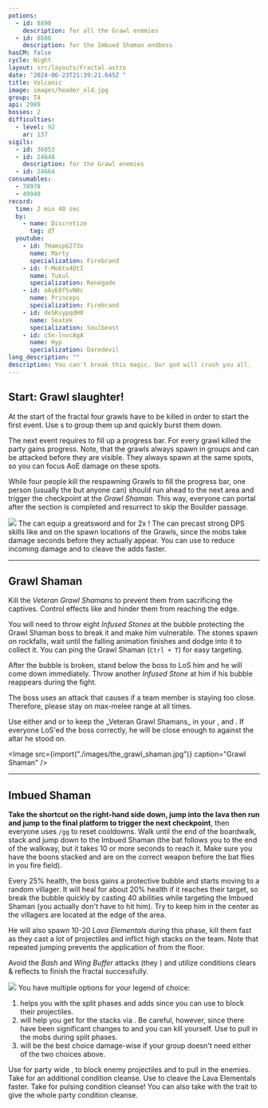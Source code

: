 ```yaml
---
potions:
  - id: 8890
    description: for all the Grawl enemies
  - id: 8886
    description: for the Imbued Shaman endboss
hasCM: false
cycle: Night
layout: src/layouts/Fractal.astro
date: "2024-06-23T21:39:21.645Z "
title: Volcanic
image: images/header_old.jpg
group: T4
api: 2989
bosses: 2
difficulties:
  - level: 92
    ar: 137
sigils:
  - id: 36053
  - id: 24648
    description: for the Grawl enemies
  - id: 24664
consumables:
  - 78978
  - 49940
record:
  time: 2 min 40 sec
  by:
    - name: Discretize
      tag: dT
  youtube:
    - id: 7HamspG273o
      name: Marty
      specialization: Firebrand
    - id: f-Mo6tv4OtI
      name: Tukul
      specialization: Renegade
    - id: oAyE0fSvN0c
      name: Princeps
      specialization: Firebrand
    - id: deSKsypqdH0
      name: Seatek
      specialization: Soulbeast
    - id: cSn-lnvcAgA
      name: Hyp
      specialization: Daredevil
long_description: ""
description: You can't break this magic. Our god will crush you all.
---
```


## Start: Grawl slaughter! <Item id="8890" disableText/><Item id="24648" disableText/>

At the start of the fractal four grawls have to be killed in order to start the first event. Use <Control name="Pull"/>s to group them up and quickly burst them down.

The next event requires to fill up a progress bar. For every grawl killed the party gains progress. Note, that the grawls always spawn in groups and can be attacked before they are visible. They always spawn at the same spots, so you can focus AoE damage on these spots.

While four people kill the respawning Grawls to fill the progress bar, one person (usually the <Specialization name="Renegade"/> but anyone can) should run ahead to the next area and trigger the checkpoint at the _Grawl Shaman_. This way, everyone can portal after the section is completed and resurrect to skip the Boulder passage.

<Grid>
 
<GridItem xs="12" sm="6">
<Image src={import("./images/the_start_area.jpg")} caption="Starting area" />
</GridItem>

<GridItem xs="12" sm="6">
<Tabs>
<Tab specialization="Guardian">
<ProfessionVideo title="Skip to 2nd encounter" profession="Guardian" timestamp="403" src="MmJTsOhdQeo"/>
</Tab>

<Tab specialization="ranger">
<ProfessionVideo title="Skip to 2nd encounter" profession="Ranger" timestamp="202" src="3Zc_ZJqPD0s"/>
</Tab>

<Tab specialization="Warrior">
The <Specialization name="Berserker"/> can equip a greatsword and <Skill name="bloodreckoning"/> for 2x <Skill name="arcdivider"/>!
<ProfessionVideo title="Skip to 2nd encounter" profession="Warrior" timestamp="45" src="REnmbN7sZFQ"/>
</Tab>

<Tab specialization="Weaver">
The <Specialization name="Elementalist"/> can precast strong DPS skills like <Skill id="5737"/> and <Skill id="5501"/> on the spawn locations of the Grawls, since the mobs take damage seconds before they actually appear. You can use <Skill id="5738"/> to reduce incoming damage and <Skill id="22572"/> to cleave the adds faster.
</Tab>
</Tabs>
</GridItem>
</Grid>

---

<Grid>
<GridItem xs="12" sm="7">

## Grawl Shaman <Item id="8890" disableText/><Item id="24648" disableText/>

Kill the _Veteran Grawl Shamans_ to prevent them from sacrificing the captives. Control effects like <Control name="Stun"/> and <Condition name="Immobile"/> hinder them from reaching the edge.

You will need to throw eight _Infused Stones_ at the bubble protecting the Grawl Shaman boss to break it and make him vulnerable. The stones spawn on rockfalls, wait until the falling animation finishes and dodge into it to collect it. You can ping the Grawl Shaman (`Ctrl + T`) for easy targeting.

After the bubble is broken, stand below the boss to LoS him and he will come down immediately. Throw another _Infused Stone_ at him if his bubble reappears during the fight.

The boss uses an attack that causes <Control name="Knockback"/> if a team member is staying too close. Therefore, please stay on max-melee range at all times.

</GridItem>
<GridItem xs="12" sm="5">
<Tabs>
<Tab specialization="Weaver">
Use either <Skill id="5683"/> and <Skill id="5686"/> or <Skill id="5671"/> to keep the _Veteran Grawl Shamans_ in your <Skill id="5548"/>, <Skill id="43762"/> and <Skill id="41125"/>. If everyone LoS'ed the boss correctly, he will be close enough to <Skill id="5697"/> against the altar he stood on.
</Tab>
</Tabs>
<GifPlayer sourceId="volcanic-throw-stone" />
</GridItem>
</Grid>

<Image src={import("./images/the_grawl_shaman.jpg")} caption="Grawl Shaman" />

---

## Imbued Shaman <Item id="8886" disableText/><Item id="24664" disableText/>

<Grid>
<GridItem xs="12" sm="8">

**Take the shortcut on the right-hand side down, jump into the lava then run and jump to the final platform to trigger the next checkpoint**, then everyone uses `/gg` to reset cooldowns. Walk until the end of the boardwalk, stack <Boon name="Might"/> and jump down to the Imbued Shaman (the bat follows you to the end of the walkway, but it takes 10 or more seconds to reach it. Make sure you have the boons stacked and are on the correct weapon before the bat flies in you fire field).

Every 25% health, the boss gains a protective bubble and starts moving to a random villager. It will heal for about 20% health if it reaches their target, so break the bubble quickly by casting 40 abilities while targeting the Imbued Shaman (you actually don't have to hit him). Try to keep him in the center as the villagers are located at the edge of the area.

He will also spawn 10-20 _Lava Elementals_ during this phase, kill them fast as they cast a lot of projectiles and inflict high <Condition name="Burning"/> stacks on the team. Note that repeated jumping prevents the application of <Condition name="Burning"/> from the floor.

Avoid the _Bash_ and _Wing Buffer_ attacks (they <Control name="Knockback"/>) and utilize conditions clears & reflects to finish the fractal successfully.

</GridItem>
<GridItem xs="12" sm="4">
<Image src={import("./images/the_imbued_shaman.jpg")} caption="The Imbued Shaman" />
</GridItem>

<GridItem xs="12" sm="8">
<Tabs>
<Tab specialization="Renegade">
You have multiple options for your legend of choice:

1. <Skill name="Legendary Centaur Stance"/> helps you with the split phases and adds since you can use <Skill name="Protective Solace"/> to block their projectiles.
2. <Skill name="Legendary Demon Stance"/> will help you get <Boon name="Resistance"/> for the <Condition name="Burning"/> stacks via <Skill name="Pain Absorption"/>. Be careful, however, since there have been significant changes to <Boon name="Resistance"/> and you can kill yourself. Use <Skill name="Call to Anguish"/> to pull in the mobs during split phases.
3. <Skill name="Legendary Assassin Stance"/> will be the best choice damage-wise if your group doesn't need either of the two choices above.

</Tab>

<Tab specialization="Firebrand">
Use <Skill name="Chapter 4: Stalwart Stand"/> for party wide <Boon name="Resistance"/>, <Skill name="Chapter 3: Valiant Bulwark"/> to block enemy projectiles and <Skill name="Chapter 3: Heated Rebuke"/> to pull in the enemies.
</Tab>

<Tab specialization="Elementalist">
Take <Skill id="5507"/> for an additional condition cleanse. Use <Skill id="22572"/> to cleave the Lava Elementals faster.
</Tab>

<Tab specialization="Soulbeast">
Take <Skill id="12489"/> for pulsing condition cleanse! You can also take <Skill name="Bear stance"/> with the trait <Trait name="Leader of the Pack"/> to give the whole party condition cleanse.
</Tab>
</Tabs>
</GridItem>
</Grid>
